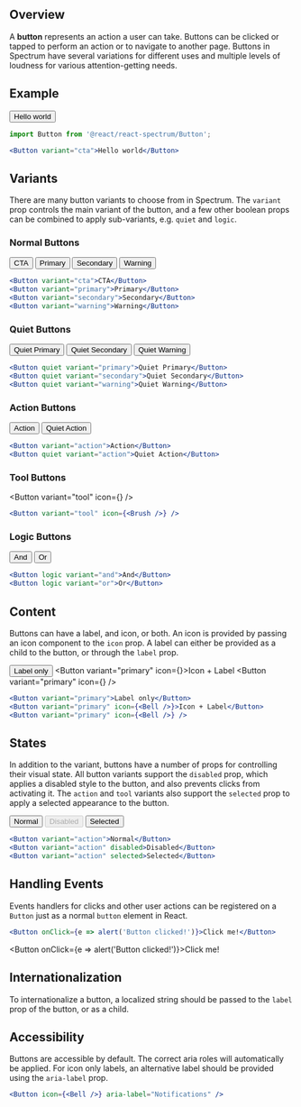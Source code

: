 
## Overview

A **button** represents an action a user can take. Buttons can be clicked or tapped to perform an action or to navigate to another page. Buttons in Spectrum have several variations for different uses and multiple levels of loudness for various attention-getting needs.

## Example

<Button variant="cta">Hello world</Button>

```jsx
import Button from '@react/react-spectrum/Button';

<Button variant="cta">Hello world</Button>
```

## Variants

There are many button variants to choose from in Spectrum. The `variant` prop controls the main variant of the button, and a few other boolean props can be combined to apply sub-variants, e.g. `quiet` and `logic`.

### Normal Buttons

<Button variant="cta">CTA</Button>
<Button variant="primary">Primary</Button>
<Button variant="secondary">Secondary</Button>
<Button variant="warning">Warning</Button>

```jsx
<Button variant="cta">CTA</Button>
<Button variant="primary">Primary</Button>
<Button variant="secondary">Secondary</Button>
<Button variant="warning">Warning</Button>
```

### Quiet Buttons

<Button quiet variant="primary">Quiet Primary</Button>
<Button quiet variant="secondary">Quiet Secondary</Button>
<Button quiet variant="warning">Quiet Warning</Button>

```jsx
<Button quiet variant="primary">Quiet Primary</Button>
<Button quiet variant="secondary">Quiet Secondary</Button>
<Button quiet variant="warning">Quiet Warning</Button>
```

### Action Buttons

<Button variant="action">Action</Button>
<Button quiet variant="action">Quiet Action</Button>

```jsx
<Button variant="action">Action</Button>
<Button quiet variant="action">Quiet Action</Button>
```

### Tool Buttons

<Button variant="tool" icon={<Brush />} />

```jsx
<Button variant="tool" icon={<Brush />} />
```

### Logic Buttons

<Button logic variant="and">And</Button>
<Button logic variant="or">Or</Button>

```jsx
<Button logic variant="and">And</Button>
<Button logic variant="or">Or</Button>
```

## Content

Buttons can have a label, and icon, or both. An icon is provided by passing an icon component to the `icon` prop. A label can either be provided as a child to the button, or through the `label` prop.

<Button variant="primary">Label only</Button>
<Button variant="primary" icon={<Bell />}>Icon + Label</Button>
<Button variant="primary" icon={<Bell />} />

```jsx
<Button variant="primary">Label only</Button>
<Button variant="primary" icon={<Bell />}>Icon + Label</Button>
<Button variant="primary" icon={<Bell />} />
```

## States

In addition to the variant, buttons have a number of props for controlling their visual state. All button variants support the `disabled` prop, which applies a disabled style to the button, and also prevents clicks from activating it. The `action` and `tool` variants also support the `selected` prop to apply a selected appearance to the button.

<Button variant="action">Normal</Button>
<Button variant="action" disabled>Disabled</Button>
<Button variant="action" selected>Selected</Button>

```jsx
<Button variant="action">Normal</Button>
<Button variant="action" disabled>Disabled</Button>
<Button variant="action" selected>Selected</Button>
```

## Handling Events

Events handlers for clicks and other user actions can be registered on a `Button` just as a normal `button` element in React.

```jsx
<Button onClick={e => alert('Button clicked!')}>Click me!</Button>
```

<Button onClick={e => alert('Button clicked!')}>Click me!</Button>

## Internationalization

To internationalize a button, a localized string should be passed to the `label` prop of the button, or as a child.

## Accessibility

Buttons are accessible by default. The correct aria roles will automatically be applied. For icon only labels, an alternative label should be provided using the `aria-label` prop.

```jsx
<Button icon={<Bell />} aria-label="Notifications" />
```
